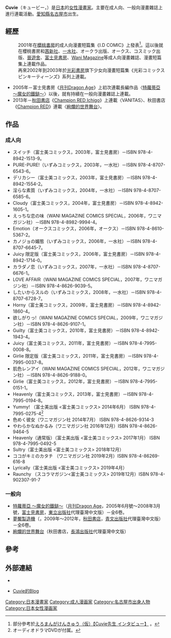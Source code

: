 {{copyedit|time=2013-11-06T22:21:58+00:00}}
{{Infobox Comics creator
|名稱= Cuvie
|japanese=キュービー
|english=
|image= 
|imagesize= 
|caption= 
|本名= 
|日文名稱=
|kana=
|羅馬拼音= 
|romaji= 
|出生日期= {{Birth date and age|1976|7|20}}
|出生地點= [[愛知縣|愛知縣]][[名古屋市|名古屋市]]
|逝世日期= 
|逝世地點= 
|國籍= {{JPN}}
|職業=[[漫畫家|漫畫家]]
|類型=[[成人漫畫|成人漫畫]]、一般向
|活動開始= 2001年
|活動結束= 
|筆名= 
|簽名= 
|代表作= 
|獲得獎項= 
|公式網站=
}}

'''Cuvie'''（キュービー，{{bd|1976年|7月20日||}}）是[[日本|日本]]的[[女性|女性]][[漫畫家|漫畫家]]。主要在成人向、一般向漫畫雜誌上進行連載活動。[[愛知縣|愛知縣]][[名古屋市|名古屋市]]出生。

== 經歷 ==

:2001年在[[櫻桃書房|櫻桃書房]]的成人向漫畫短篇集《I.D COMIC》上發表<ref>部分參考於[http://ero.manga-studies.com/?p=article&bid=104 えろまんがけんきゅう（仮）【Cuvie先生 インタビュー】] {{Wayback|url=http://ero.manga-studies.com/?p=article&bid=104 |date=20131029194440 }}。</ref>。這以後就在櫻桃書房和[[茜新社|茜新社]]、[[一水社|一水社]]、オークラ出版、オークス、コスミック出版、[[晉遊舍|晉遊舍]]、[[富士見書房|富士見書房]]、[[Wani_Magazine|Wani Magazine]]等成人向漫畫雜誌、漫畫短篇集上連載作品。
:再來2002年到2003年於[[光彩書房|光彩書房]]旗下少女向漫畫短篇集《光彩コミックスピンキーティーンズ》系列上連載。
*2005年－富士見書房《[[月刊Dragon_Age|月刊Dragon Age]]》上初次連載長編作品〈[[特蘿蒂亞_～魔女的鐵鎚～|特蘿蒂亞 ～魔女的鐵鎚～]]〉以後，就有持續在一般向漫畫雜誌上連載。
*2013年－[[秋田書店|秋田書店]]《[[Champion_RED_Ichigo|Champion RED Ichigo]]》上連載〈VANITAS〉、秋田書店《[[Champion_RED|Champion RED]]》連載〈[[絢爛的世界舞台|絢爛的世界舞台]]〉。

== 作品 ==
=== 成人向 ===

*スイッチ（富士美コミックス，2003年，富士見書房）－ISBN 978-4-8942-1513-9。
*PURE-PURE!（いずみコミックス，2003年，一水社）－ISBN 978-4-8707-6543-6。
*デリカシー（富士美コミックス，2003年，富士見書房）－ISBN 978-4-8942-1554-2。
*淫らな素質（いずみコミックス，2004年，一水社）－ISBN 978-4-8707-6585-6。
*Cloudy（富士美コミックス，2004年，富士見書房）－ISBN 978-4-8942-1605-1。
*えっちな恋の味（WANI MAGAZINE COMICS SPECIAL，2006年，ワニマガジン社）－ISBN 978-4-8982-9994-4。
*Emotion（オークスコミックス，2006年，オークス）－ISBN 978-4-8610-5367-2。
*カノジョの媚態（いずみコミックス，2006年，一水社）－ISBN 978-4-8707-6645-7。
*Juicy 限定版（富士美コミックス，2006年，富士見書房）－ISBN 978-4-8942-1714-0。
*カラダノ恋（いずみコミックス，2007年，一水社）－ISBN 978-4-8707-6676-1。
*LOVE AFFAIR（WANI MAGAZINE COMICS SPECIAL，2007年，ワニマガジン社）－ISBN 978-4-8626-9039-5。
*したいからスルの（いずみコミックス，2008年，一水社）－ISBN 978-4-8707-6728-7。
*Horny（富士美コミックス，2009年，富士見書房）－ISBN 978-4-8942-1860-4。
*欲しがりっ!（WANI MAGAZINE COMICS SPECIAL，2009年，ワニマガジン社）－ISBN 978-4-8626-9107-1。
*Guilty（富士美コミックス，2010年，富士見書房）－ISBN 978-4-8942-1943-4。
*Juicy（富士美コミックス，2011年，富士見書房）－ISBN 978-4-7995-0008-8。
*Girlie 限定版（富士美コミックス，2011年，富士見書房）－ISBN 978-4-7995-0037-8。
*肌色レンアイ（WANI MAGAZINE COMICS SPECIAL，2012年，ワニマガジン社）－ISBN 978-4-8626-9188-0。
*Girlie（富士美コミックス，2012年，富士見書房）－ISBN 978-4-7995-0151-1。
*Heavenly（富士美コミックス，2013年，富士見書房）－ISBN 978-4-7995-0194-8。
*Yummy! （富士美出版 <富士美コミックス> 2014年6月） ISBN 978-4-7995-0275-4<ref>オーディオドラマDVDが付属。</ref>
*色めく彼女（ワニマガジン社 <WANI MAGAZINE COMICS SPECIAL> 2014年7月） ISBN 978-4-8626-9314-3
*やわらかなぬかるみ（ワニマガジン社 <WANI MAGAZINE COMICS SPECIAL> 2016年12月）ISBN 978-4-8626-9464-5
*Heavenly（通常版）（富士美出版 <富士美コミックス> 2017年1月） ISBN 978-4-7995-0492-5
*Sultry（富士美出版 <富士美コミックス> 2018年12月）
*ココがキミのカタチ （ワニマガジン社 <WANI MAGAZINE COMICS SPECIAL> 2019年2月）ISBN 978-4-86269-616-8
*Lyrically（富士美出版 <富士美コミックス> 2019年4月）
*Raunchy （スコラマガジン<富士美コミックス> 2019年12月）ISBN 978-4-902307-91-7

=== 一般向 ===
*[[特蘿蒂亞_～魔女的鐵鎚～|特蘿蒂亞 ～魔女的鐵鎚～]]（[[月刊Dragon_Age|月刊Dragon Age]]，2005年6月號～2008年3月號，[[富士見書房|富士見書房]]，[[東立出版社|東立出版社]]代理臺灣中文版）－全6卷。
*[[夢魘製造機|夢魘製造機]]（{{link-ja|月刊YANGUCHANBION烈|ヤングチャンピオン烈}}，2009年～2012年，[[秋田書店|秋田書店]]，[[青文出版社|青文出版社]]代理臺灣中文版）－全6卷。
*[[絢爛的世界舞台|絢爛的世界舞台]]（秋田書店，[[長鴻出版社|長鴻出版社]]代理臺灣中文版）

== 參考 ==
{{reflist}}



== 外部連結 ==
*{{Twitter}}
*{{ja}} [http://ameblo.jp/cuvie9b/ Cuvie的Blog]{{Wayback|url=http://ameblo.jp/cuvie9b/ |date=20131008091645 }}

{{Authority control}}

[[Category:日本漫畫家|Category:日本漫畫家]]
[[Category:成人漫画家|Category:成人漫画家]]
[[Category:名古屋市出身人物|Category:名古屋市出身人物]]
[[Category:日本女性漫画家|Category:日本女性漫画家]]